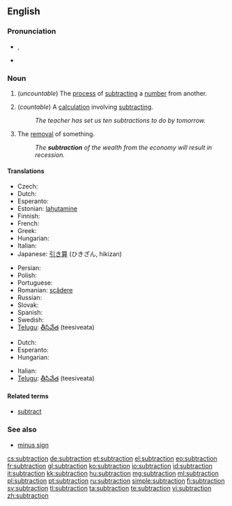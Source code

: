 ==English==

===Pronunciation===
* {{IPA|/səbˈtɹækʃən/}}, {{X-SAMPA|/s@b"tr{kS@n/}}
* {{rhymes|ækʃən}}

===Noun===
{{en-noun|s|-}}

# {{arithmetic}} (''uncountable'') The [[process]] of [[subtract]]ing a [[number]] from another.
# {{arithmetic}} (''countable'') A [[calculation]] involving [[subtract]]ing.
#: ''The teacher has set us ten subtractions to do by tomorrow.''
# The [[removal]] of something.
#: ''The '''subtraction''' of the wealth from the economy will result in recession.''

====Translations====

{{trans-top|process}}
* Czech: {{t-|cs|odčítání|n}}
* Dutch: {{t+|nl|aftrekken|n}}
* Esperanto: {{t|eo|subtraho}}
* Estonian: [[lahutamine]]
* Finnish: {{t-|fi|vähentäminen}}
* French: {{t+|fr|soustraction|f}}
* Greek: {{t+|el|αφαίρεση|f}}
* Hungarian: {{t|hu|kivonás}}
* Italian: {{t-|it|sottrazione|f}}
* Japanese: [[引き算]] (ひきざん, hikizan)
{{trans-mid}}
* Persian: {{t-|fa|تفریق|xs=Persian}}
* Polish: {{t+|pl|odejmowanie|n}}
* Portuguese: {{t+|pt|subtração|f}}
* Romanian: [[scădere]] {{f}}
* Russian: {{t+|ru|вычитание|n|tr=vyčitánije}}
* Slovak: {{t-|sk|odčítanie|n}}
* Spanish: {{t-|es|resta|f}}
* Swedish: {{t+|sv|subtraktion}}
* [[Telugu]]: [[తీసివేత]] (teesiveata)
{{trans-bottom}}

{{trans-top|calculation}}
* Dutch: {{t+|nl|aftrekking|f}}
* Esperanto: {{t|eo|subtraho}}
* Hungarian: {{t|hu|kivonás}}
{{trans-mid}}
* Italian: {{t-|it|sottrazione|f}}
* [[Telugu]]: [[తీసివేత]] (teesiveata)
{{trans-bottom}}

====Related terms====
* [[subtract]]

===See also===
* [[minus sign]]

[[cs:subtraction]]
[[de:subtraction]]
[[et:subtraction]]
[[el:subtraction]]
[[eo:subtraction]]
[[fr:subtraction]]
[[gl:subtraction]]
[[ko:subtraction]]
[[io:subtraction]]
[[id:subtraction]]
[[it:subtraction]]
[[kk:subtraction]]
[[hu:subtraction]]
[[mg:subtraction]]
[[ml:subtraction]]
[[pl:subtraction]]
[[pt:subtraction]]
[[ru:subtraction]]
[[simple:subtraction]]
[[fi:subtraction]]
[[sv:subtraction]]
[[tl:subtraction]]
[[ta:subtraction]]
[[te:subtraction]]
[[vi:subtraction]]
[[zh:subtraction]]
